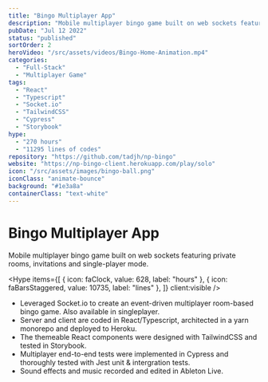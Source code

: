 ```yaml
---
title: "Bingo Multiplayer App"
description: "Mobile multiplayer bingo game built on web sockets featuring private rooms, invitations and single-player mode."
pubDate: "Jul 12 2022"
status: "published"
sortOrder: 2
heroVideo: "/src/assets/videos/Bingo-Home-Animation.mp4"
categories:
  - "Full-Stack"
  - "Multiplayer Game"
tags:
  - "React"
  - "Typescript"
  - "Socket.io"
  - "TailwindCSS"
  - "Cypress"
  - "Storybook"
hype:
  - "270 hours"
  - "11295 lines of codes"
repository: "https://github.com/tadjh/np-bingo"
website: "https://np-bingo-client.herokuapp.com/play/solo"
icon: "/src/assets/images/bingo-ball.png"
iconClass: "animate-bounce"
background: "#1e3a8a"
containerClass: "text-white"
---
```


# Bingo Multiplayer App

Mobile multiplayer bingo game built on web sockets featuring private rooms, invitations and single-player mode.


<Hype
  items={[
    { icon: faClock, value: 628, label: "hours" },
    { icon: faBarsStaggered, value: 10735, label: "lines" },
  ]}
  client:visible
/>

- Leveraged Socket.io to create an event-driven multiplayer room-based bingo game. Also available in singleplayer.
- Server and client are coded in React/Typescript, architected in a yarn monorepo and deployed to Heroku.
- The themeable React components were designed with TailwindCSS and tested in Storybook.
- Multiplayer end-to-end tests were implemented in Cypress and thoroughly tested with Jest unit &#38; intergration tests.
- Sound effects and music recorded and edited in Ableton Live.
